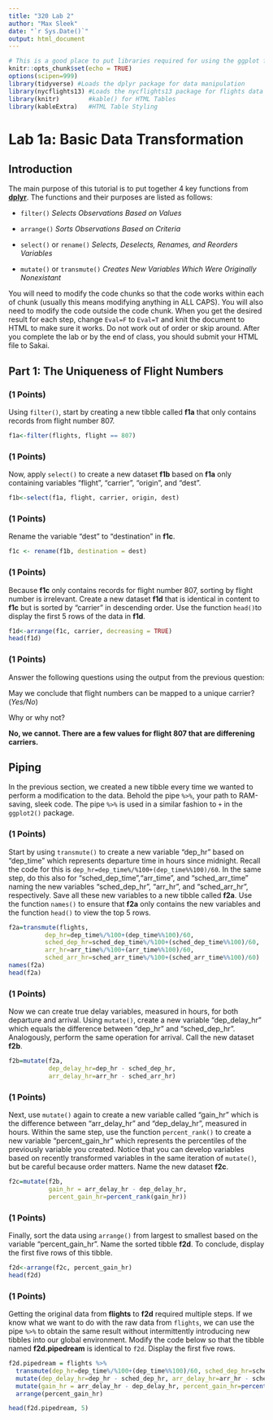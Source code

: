 ```yaml
---
title: "320 Lab 2"
author: "Max Sleek"
date: "`r Sys.Date()`"
output: html_document
---
```


```r
# This is a good place to put libraries required for using the ggplot function
knitr::opts_chunk$set(echo = TRUE)
options(scipen=999)
library(tidyverse) #Loads the dplyr package for data manipulation
library(nycflights13) #Loads the nycflights13 package for flights data
library(knitr)        #kable() for HTML Tables
library(kableExtra)   #HTML Table Styling
```

# Lab 1a: Basic Data Transformation

## Introduction

The main purpose of this tutorial is to put together 4 key functions from **[dplyr](https://dplyr.tidyverse.org/reference/index.html)**. The functions and their purposes are listed as follows:

- `filter()` *Selects Observations Based on Values*

- `arrange()` *Sorts Observations Based on Criteria*

- `select()` or `rename()` *Selects, Deselects, Renames, and Reorders Variables*

- `mutate()` or `transmute()` *Creates New Variables Which Were Originally Nonexistant*


You will need to modify the code chunks so that the code works within each of chunk (usually this means modifying anything in ALL CAPS). You will also need to modify the code outside the code chunk. When you get the desired result for each step, change `Eval=F` to `Eval=T` and knit the document to HTML to make sure it works. Do not work out of order or skip around. After you complete the lab or by the end of class, you should submit your HTML file to Sakai.

## Part 1: The Uniqueness of Flight Numbers

### (1 Points)

Using `filter()`, start by creating a new tibble called **f1a** that only contains records from flight number 807.
```r
f1a<-filter(flights, flight == 807)
```

### (1 Points)
Now, apply `select()` to create a new dataset **f1b** based on **f1a** only containing variables "flight", "carrier", "origin", and "dest".

```r
f1b<-select(f1a, flight, carrier, origin, dest)
```

### (1 Points)

Rename the variable "dest" to "destination" in **f1c**.
```r
f1c <- rename(f1b, destination = dest)
```

### (1 Points)
Because **f1c** only contains records for flight number 807, sorting by flight number is irrelevant. Create a new dataset **f1d** that is identical in content to **f1c** but is sorted by "carrier" in descending order. Use the function `head()`to display the first 5 rows of the data in **f1d**.

```r
f1d<-arrange(f1c, carrier, decreasing = TRUE)
head(f1d)
```


### (1 Points)

Answer the following questions using the output from the previous question:

May we conclude that flight numbers can be mapped to a unique carrier? (*Yes/No*)

Why or why not? 

**No, we cannot. There are a few values for flight 807 that are differening carriers.**

## Piping


In the previous section, we created a new tibble every time we wanted to perform a modification to the data. Behold the pipe `%>%`, your path to RAM-saving, sleek code. The pipe `%>%` is used in a similar fashion to `+` in the `ggplot2()` package. 

### (1 Points)

Start by using `transmute()` to create a new variable "dep_hr" based on "dep_time" which represents departure time in hours since midnight. Recall the code for this is `dep_hr=dep_time%/%100+(dep_time%%100)/60`. In the same step, do this also for "sched_dep_time","arr_time", and "sched_arr_time" naming the new variables "sched_dep_hr", "arr_hr", and "sched_arr_hr", respectively. Save all these new variables to a new tibble called **f2a**. Use the function `names()` to ensure that **f2a** only contains the new variables and the function `head()` to view the top 5 rows.

```r
f2a=transmute(flights,
          dep_hr=dep_time%/%100+(dep_time%%100)/60,
          sched_dep_hr=sched_dep_time%/%100+(sched_dep_time%%100)/60,
          arr_hr=arr_time%/%100+(arr_time%%100)/60,
          sched_arr_hr=sched_arr_time%/%100+(sched_arr_time%%100)/60)
names(f2a)
head(f2a)
```

### (1 Points)

Now we can create true delay variables, measured in hours, for both departure and arrival. Using `mutate()`, create a new variable "dep_delay_hr" which equals the difference between "dep_hr" and "sched_dep_hr". Analogously, perform the same operation for arrival. Call the new dataset **f2b**.

```r
f2b=mutate(f2a,
           dep_delay_hr=dep_hr - sched_dep_hr,
           arr_delay_hr=arr_hr - sched_arr_hr)
```

### (1 Points)
Next, use `mutate()` again to create a new variable called "gain_hr" which is the difference between "arr_delay_hr" and "dep_delay_hr", measured in hours. Within the same step, use the function `percent_rank()` to create a new variable "percent_gain_hr" which represents the percentiles of the previously variable you created. Notice that you can develop variables based on recently transformed variables in the same iteration of `mutate()`, but be careful because order matters. Name the new dataset **f2c**.

```r
f2c=mutate(f2b,
           gain_hr = arr_delay_hr - dep_delay_hr,
           percent_gain_hr=percent_rank(gain_hr))
```

### (1 Points)
Finally, sort the data using `arrange()` from largest to smallest based on the variable "percent_gain_hr". Name the sorted tibble **f2d**. To conclude, display the first five rows of this tibble.  
```r
f2d<-arrange(f2c, percent_gain_hr)
head(f2d)
```

### (1 Points)

Getting the original data from **flights** to **f2d** required multiple steps. If we know what we want to do with the raw data from `flights`, we can use the pipe `%>%` to obtain the same result without intermittently introducing new tibbles into our global environment. Modify the code below so that the tibble named **f2d.pipedream** is identical to `f2d`.  Display the first five rows.  


```r
f2d.pipedream = flights %>%
  transmute(dep_hr=dep_time%/%100+(dep_time%%100)/60, sched_dep_hr=sched_dep_time%/%100+(sched_dep_time%%100)/60, arr_hr=arr_time%/%100+(arr_time%%100)/60, sched_arr_hr=sched_arr_time%/%100+(sched_arr_time%%100)/60) %>%
  mutate(dep_delay_hr=dep_hr - sched_dep_hr, arr_delay_hr=arr_hr - sched_arr_hr) %>%
  mutate(gain_hr = arr_delay_hr - dep_delay_hr, percent_gain_hr=percent_rank(gain_hr)) %>%
  arrange(percent_gain_hr)

head(f2d.pipedream, 5)

```
